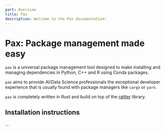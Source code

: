 ```yaml
---
part: Overview
title: Pax
description: Welcome to the Pax documentation!
---
```


# Pax: Package management made easy

`pax` is a universal package management tool designed to make installing and managing dependencies in Python, C++ and R using Conda packages.

`pax` aims to provide AI/Data Science professionals the exceptional developer experience that is usually found with package managers like `cargo` or `yarn`.

`pax` is completely written in Rust and build on top of the [rattler](https://github.com/mamba-org/rattler) library.

## Installation instructions
...
